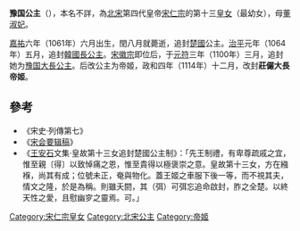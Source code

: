 {{東亞女性歷史人物
| 名稱=豫国公主/庄俨帝姬
| 身份=[[宋朝|宋朝]]公主
| 畫像=
| 說明=
| 姓=赵
| 名=
| 封爵=[[公主_(東亞)|公主]]，[[帝姬|帝姬]]
| 位號=
| 封號=楚國公主，韓國長公主，豫国大长公主，莊儼大長帝姬
| 出生年=1061年
| 逝世年=1061年
| 諡號=
| 墳墓=
| 父親=[[宋仁宗|宋仁宗]]
| 同胞姊妹=[[陈国公主_(宋仁宗)|陈国公主]]，[[兗國大長公主|衮国公主]]
| 母親=[[董淑妃_(宋仁宗)|董淑妃]]
|}}
'''豫国公主'''（{{bd|1061年||1061年||catIdx=Z}}），本名不詳，為[[北宋|北宋]]第四代皇帝[[宋仁宗|宋仁宗]]的第十三[[皇女|皇女]]（最幼女），母[[董淑妃_(宋仁宗)|董淑妃]]。

[[嘉祐|嘉祐]]六年（1061年）六月出生，閏八月就薨逝，追封[[楚國|楚國]]公主。[[治平_(北宋)|治平]]元年（1064年）五月，追封[[韩国_(战国)|韓國]][[公主_(東亞)|長公主]]。[[宋徽宗|宋徽宗]]即位后，于[[元符|元符]]三年（1100年）三月，追封她为[[豫国|豫国]][[大長公主|大長公主]]。后改公主为帝姬，政和四年（1114年）十二月，改封'''莊儼大長帝姬'''。

==參考==
*《宋史·列傳第七》
*《[[宋会要辑稿|宋会要辑稿]]》
*《[[王安石|王安石]]文集·皇故第十三女追封楚國公主制》：「先王制禮，有卑尊疏戚之宜，惟至親〔得〕以致悼痛之恩，惟至貴得以極褒崇之意。皇故第十三女，方在繈褓，尚其有成；位號未正，奄與物化。蓋王姬之車服下後一等，而不視其夫，情文之隆，於是為稱。則雖夭閼，其（弭）可弭忘追命啟封，胙之全楚。以終天性之愛，且慰幽穸之靈焉。可。」

{{宋仁宗皇室}}
[[Category:宋仁宗皇女|Category:宋仁宗皇女]]
[[Category:北宋公主|Category:北宋公主]]
[[Category:帝姬|Category:帝姬]]